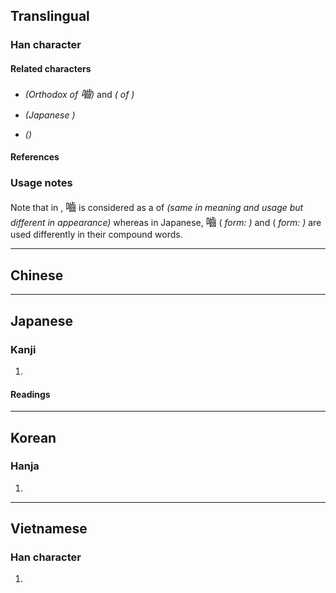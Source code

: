 {{also|齧|噛|啮}}
{{character info/new}}
==Translingual==
{{Han simplified forms|[[齧]]/<small>嚙</small>/<small>[[囓]]</small>|[[噛]]∣[[𪘂]]|啮|ex=y}}

===Han character===
{{Han char|rn=30|rad=口|as=15|sn=18|four=61072|canj=RYMU|ids=⿰口齒}}

====Related characters====
* {{l|mul|[[齧]]}} ''(Orthodox {{w|Traditional Chinese characters|traditional form}} of <big>嚙</big>)'' and {{l|mul|[[囓]]}} ''({{w|Variant Chinese characters|Variant}} {{w|Traditional Chinese characters|traditional form}} of {{l|mul|齧}})''
* {{l|mul|[[噛]]}} ''(Japanese {{w|shinjitai}})''
* {{l|mul|[[啮]]}} ''({{w|Simplified Chinese}})''

====References====
{{Han ref|kx=0212.410|dkj=04516|dj=0435.240|hdz=10699.140|uh=5699}}

===Usage notes===
Note that in {{w|traditional Chinese}}, <big>嚙</big> is considered as a {{w|Variant Chinese characters|variant form}} of {{l|mul|齧}} ''(same in meaning and usage but different in appearance)'' whereas in Japanese, <big>嚙</big> (''{{w|shinjitai}} form: {{l|mul|噛}})'' and {{l|mul|齧}} (''{{w|shinjitai}} form: {{l|mul|𪘂}})'' are used differently in their compound words.

----

==Chinese==
{{zh-see|齧}}

----

==Japanese==
{{ja-kanji forms|噛|嚙}}

===Kanji===
{{ja-kanji|grade=|rs=口15|shin=噛}}

# {{ja-kyu sp|噛}} {{gloss|to [[bite]]; to [[chew]]; to [[gnaw]]}}

====Readings====
{{ja-readings
|on=ごう
|kun=かじ-る, か-む
}}

----

==Korean==

===Hanja===
{{ko-hanja|hangeul=[[교]]|rv=gyo|mr=kyo}}

# {{defn|lang=ko|sort=口15}}

----

==Vietnamese==

===Han character===
{{vi-hantu|[[rỉ]]|rs=口15}}

# {{defn|lang=vi|sort=口15}}